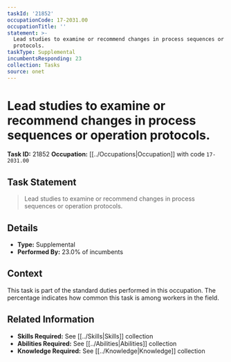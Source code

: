 ```yaml
---
taskId: '21852'
occupationCode: 17-2031.00
occupationTitle: ''
statement: >-
  Lead studies to examine or recommend changes in process sequences or operation
  protocols.
taskType: Supplemental
incumbentsResponding: 23
collection: Tasks
source: onet
---
```

# Lead studies to examine or recommend changes in process sequences or operation protocols.

**Task ID:** 21852
**Occupation:** [[../Occupations|Occupation]] with code `17-2031.00`

## Task Statement

> Lead studies to examine or recommend changes in process sequences or operation protocols.

## Details

- **Type:** Supplemental
- **Performed By:** 23.0% of incumbents

## Context

This task is part of the standard duties performed in this occupation. The percentage indicates how common this task is among workers in the field.

## Related Information

- **Skills Required:** See [[../Skills|Skills]] collection
- **Abilities Required:** See [[../Abilities|Abilities]] collection
- **Knowledge Required:** See [[../Knowledge|Knowledge]] collection
